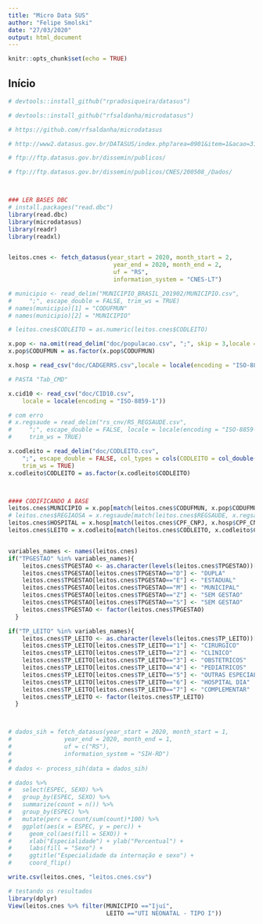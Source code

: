 ```yaml
---
title: "Micro Data SUS"
author: "Felipe Smolski"
date: "27/03/2020"
output: html_document
---
```


```r
knitr::opts_chunk$set(echo = TRUE)
```

## Início
```r
# devtools::install_github("rpradosiqueira/datasus")
```


```r
# devtools::install_github("rfsaldanha/microdatasus")

# https://github.com/rfsaldanha/microdatasus

# http://www2.datasus.gov.br/DATASUS/index.php?area=0901&item=1&acao=31&pad=31655

# ftp://ftp.datasus.gov.br/dissemin/publicos/

# ftp://ftp.datasus.gov.br/dissemin/publicos/CNES/200508_/Dados/



### LER BASES DBC
# install.packages("read.dbc")
library(read.dbc)
library(microdatasus)
library(readr)
library(readxl)


leitos.cnes <- fetch_datasus(year_start = 2020, month_start = 2,
                              year_end = 2020, month_end = 2,
                              uf = "RS",
                              information_system = "CNES-LT")

# municipio <- read_delim("MUNICIPIO_BRASIL_201902/MUNICIPIO.csv", 
#     ";", escape_double = FALSE, trim_ws = TRUE)
# names(municipio)[1] = "CODUFMUN"
# names(municipio)[2] = "MUNICIPIO"

# leitos.cnes$CODLEITO = as.numeric(leitos.cnes$CODLEITO)

x.pop <- na.omit(read_delim("doc/populacao.csv", ";", skip = 3,locale = locale(encoding = "ISO-8859-1")))
x.pop$CODUFMUN = as.factor(x.pop$CODUFMUN)

x.hosp = read_csv("doc/CADGERRS.csv",locale = locale(encoding = "ISO-8859-1"))

# PASTA "Tab_CMD"

x.cid10 <- read_csv("doc/CID10.csv", 
    locale = locale(encoding = "ISO-8859-1"))

# com erro
# x.regsaude = read_delim("rs_cnv/RS_REGSAUDE.csv", 
#     ";", escape_double = FALSE, locale = locale(encoding = "ISO-8859-1"), 
#     trim_ws = TRUE)

x.codleito = read_delim("doc/CODLEITO.csv", 
    ";", escape_double = FALSE, col_types = cols(CODLEITO = col_double()),locale = locale(encoding = "ISO-8859-1"), 
    trim_ws = TRUE)
x.codleito$CODLEITO = as.factor(x.codleito$CODLEITO)



#### CODIFICANDO A BASE
leitos.cnes$MUNICIPIO = x.pop[match(leitos.cnes$CODUFMUN, x.pop$CODUFMUN),"MUNICIPIO"]
# leitos.cnes$REGIAOSA = x.regsaude[match(leitos.cnes$REGSAUDE, x.regsaude$REGSAUDE),"var"] # com erro
leitos.cnes$HOSPITAL = x.hosp[match(leitos.cnes$CPF_CNPJ, x.hosp$CPF_CNPJ),"FANTASIA"]
leitos.cnes$LEITO = x.codleito[match(leitos.cnes$CODLEITO, x.codleito$CODLEITO),"LEITO"]


variables_names <- names(leitos.cnes)
if("TPGESTAO" %in% variables_names){
    leitos.cnes$TPGESTAO <- as.character(levels(leitos.cnes$TPGESTAO))[leitos.cnes$TPGESTAO]
    leitos.cnes$TPGESTAO[leitos.cnes$TPGESTAO=="D"] <- "DUPLA"
    leitos.cnes$TPGESTAO[leitos.cnes$TPGESTAO=="E"] <- "ESTADUAL"
    leitos.cnes$TPGESTAO[leitos.cnes$TPGESTAO=="M"] <- "MUNICIPAL"
    leitos.cnes$TPGESTAO[leitos.cnes$TPGESTAO=="Z"] <- "SEM GESTAO"
    leitos.cnes$TPGESTAO[leitos.cnes$TPGESTAO=="S"] <- "SEM GESTAO"
    leitos.cnes$TPGESTAO <- factor(leitos.cnes$TPGESTAO)
  }

if("TP_LEITO" %in% variables_names){
    leitos.cnes$TP_LEITO <- as.character(levels(leitos.cnes$TP_LEITO))[leitos.cnes$TP_LEITO]
    leitos.cnes$TP_LEITO[leitos.cnes$TP_LEITO=="1"] <- "CIRURGICO"
    leitos.cnes$TP_LEITO[leitos.cnes$TP_LEITO=="2"] <- "CLINICO"
    leitos.cnes$TP_LEITO[leitos.cnes$TP_LEITO=="3"] <- "OBSTETRICOS"
    leitos.cnes$TP_LEITO[leitos.cnes$TP_LEITO=="4"] <- "PEDIATRICOS"
    leitos.cnes$TP_LEITO[leitos.cnes$TP_LEITO=="5"] <- "OUTRAS ESPECIALIDADES"
    leitos.cnes$TP_LEITO[leitos.cnes$TP_LEITO=="6"] <- "HOSPITAL DIA"
    leitos.cnes$TP_LEITO[leitos.cnes$TP_LEITO=="7"] <- "COMPLEMENTAR"
    leitos.cnes$TP_LEITO <- factor(leitos.cnes$TP_LEITO)
  }



# dados_sih = fetch_datasus(year_start = 2020, month_start = 1,
#               year_end = 2020, month_end = 1,
#               uf = c("RS"),
#               information_system = "SIH-RD")
# 
# dados <- process_sih(data = dados_sih)

# dados %>%
#   select(ESPEC, SEXO) %>%
#   group_by(ESPEC, SEXO) %>%
#   summarize(count = n()) %>%
#   group_by(ESPEC) %>%
#   mutate(perc = count/sum(count)*100) %>%
#   ggplot(aes(x = ESPEC, y = perc)) +
#     geom_col(aes(fill = SEXO)) +
#     xlab("Especialidade") + ylab("Percentual") + 
#     labs(fill = "Sexo") +
#     ggtitle("Especialidade da internação e sexo") +
#     coord_flip()

write.csv(leitos.cnes, "leitos.cnes.csv")
```



```r
# testando os resultados
library(dplyr)
View(leitos.cnes %>% filter(MUNICIPIO =="Ijuí",
                            LEITO =="UTI NEONATAL - TIPO I"))
```

